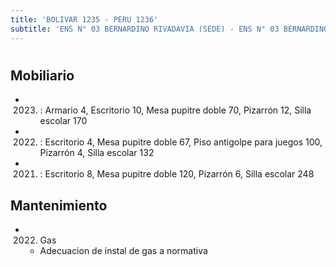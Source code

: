 ```yaml
---
title: 'BOLIVAR 1235 - PERU 1236'
subtitle: 'ENS N° 03 BERNARDINO RIVADAVIA (SEDE) - ENS N° 03 BERNARDINO RIVADAVIA (Anexo Nivel Inicial)'
---
```


#


## Mobiliario

*  (2023) : Armario 4, Escritorio 10, Mesa pupitre doble 70, Pizarrón 12, Silla escolar 170 

*  (2022) : Escritorio 4, Mesa pupitre doble 67, Piso antigolpe para juegos 100, Pizarrón 4, Silla escolar 132 

*  (2021) : Escritorio 8, Mesa pupitre doble 120, Pizarrón 6, Silla escolar 248 





## Mantenimiento

*  (2022) Gas 
    + Adecuacion de instal de gas a normativa



